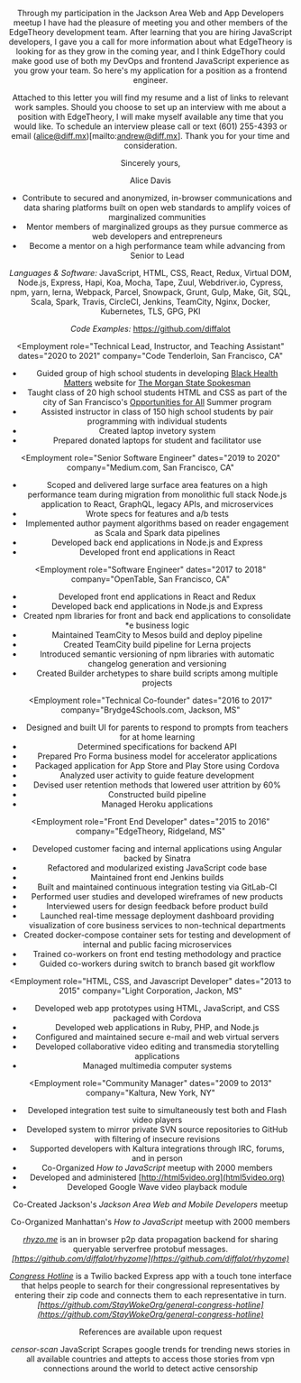 


<SEO title="Alice Davis - CV" />

<Page>
<Header
  className="print:pb-40"
  name="Alice Davis"
  location="San Francisco, CA"
  email="alice@diff.mx"
  website="https://diff.mx/"
/>

<Salutation />

<!--
PARAGRAPH ONE: State reason for letter, name the position or type of work you
are applying for and identify source from which you learned of the opening.
(i.e. Career Development Center, newspaper, employment service, personal
contact).
-->

Through my participation in the Jackson Area Web and App Developers meetup I
have had the pleasure of meeting you and other members of the EdgeTheory
development team. After learning that you are hiring JavaScript developers, I
gave you a call for more information about what EdgeTheory is looking for as
they grow in the coming year, and I think EdgeThory could make good use of
both my DevOps and frontend JavaScript experience as you grow your team. So
here's my application for a position as a frontend engineer.

<!--
PARAGRAPH TWO: Indicate why you are interested in the position, the company,
its products, services - above all, stress what you can do for the employer.
If you are a recent graduate, explain how your academic background makes you
a qualified candidate for the position. If you have practical work
experience, point out specific achievements or unique qualifications. Try not
to repeat the same information the reader will find in the resume. Refer the
reader to the enclosed resume or application which summarizes your
qualifications, training, and experiences. The purpose of this section is to
strengthen your resume by providing details which bring your experiences to
life.

work experience
  DevOps
    Source Code Management
    CI Systems Design and Administration
    Continuous Integration with Continuous Testing
    Documentation Site Generation from Inline Documentation
    Writing Training Materials
  Javascript
    Unit Testing
    Cross Platform Integration Testing
    Well versed in front end build tools
    Cordova / Phonegap
    Modular application design
  HTML / CSS
    Wireframing on paper and in html and css
    UX Storytelling
    Accessible Document Design
    Semantically Correct HTML
    Invited Expert on W3C
    Extensive knowledge of Device and Browser capabilities
-->

<!--
PARAGRAPH THREE: Request a personal interview and indicate your flexibility
as to the time and place. Repeat your phone number in the letter and offer
assistance to help in a speedy response. For example, state that you will be
in the city where the company is located on a certain date and would like to
set up an interview. Or, state that you will call on a certain date to set up
an interview. End the letter by thanking the employer for taking time to
consider your credentials.
-->

Attached to this letter you will find my resume and a list of links
to relevant work samples.  Should you choose to set up an interview with me
about a position with EdgeTheory, I will make myself available any time that
you would like.  To schedule an interview please call or text (601) 255-4393 or
email (alice@diff.mx)[mailto:andrew@diff.mx].  Thank you for your time
and consideration.

Sincerely yours,

Alice Davis

</Page>

<Page>
<Header
  // className="hidden print:inline-block print:w-full"
  name="Alice Davis"
  location="San Francisco, CA"
  email="alice@diff.mx"
  website="https://diff.mx/"
/>

<Section title="Objectives">

* Contribute to secured and anonymized, in-browser communications and data sharing platforms built on open web standards to amplify voices of marginalized communities
* Mentor members of marginalized groups as they pursue commerce as web developers and entrepreneurs
* Become a mentor on a high performance team while advancing from Senior to Lead

</Section>

<Section title="Computer Skills">

*Languages & Software:*
JavaScript,
HTML, CSS,
React,
Redux,
Virtual DOM,
Node.js, Express, Hapi, Koa,
Mocha, Tape, Zuul, Webdriver.io, Cypress,
npm, yarn, lerna,
Webpack, Parcel, Snowpack,
Grunt, Gulp, Make,
Git,
SQL, Scala, Spark,
Travis, CircleCI, Jenkins, TeamCity,
Nginx,
Docker, Kubernetes,
TLS, GPG, PKI

_Code Examples:_ <a href="https://github.com/diffalot" target="_blank" rel="noreferrer">https://github.com/diffalot</a>

</Section>
<Section title="Experience">

<Employment
  role="Technical Lead, Instructor, and Teaching Assistant"
  dates="2020 to 2021"
  company="Code Tenderloin, San Francisco, CA"
>

* Guided group of high school students in developing [Black Health Matters](https://bhm.themsuspokesman.com/) website for [The Morgan State Spokesman](https://themsuspokesman.com/)
* Taught class of 20 high school students HTML and CSS as part of the city of San Francisco's [Opportunities for All](https://www.opps4allsf.org/welcome) Summer program
* Assisted instructor in class of 150 high school students by pair programming with  individual students
* Created laptop invetory system
* Prepared donated laptops for student and facilitator use

</Employment>

<Employment
  role="Senior Software Engineer"
  dates="2019 to 2020"
  company="Medium.com, San Francisco, CA"
>

* Scoped and delivered large surface area features on a high performance team during migration from monolithic full stack Node.js application to React, GraphQL, legacy APIs, and microservices
* Wrote specs for features and a/b tests
* Implemented author payment algorithms based on reader engagement as Scala and Spark data pipelines
* Developed back end applications in Node.js and Express
* Developed front end applications in React

</Employment>

<Employment
  role="Software Engineer"
  dates="2017 to 2018"
  company="OpenTable, San Francisco, CA"
>

 * Developed front end applications in React and Redux
 * Developed back end applications in Node.js and Express
 * Created npm libraries for front and back end applications to consolidate
 *e business logic
 * Maintained TeamCity to Mesos build and deploy pipeline
 * Created TeamCity build pipeline for Lerna projects
 * Introduced semantic versioning of npm libraries with automatic changelog generation and versioning
 * Created Builder archetypes to share build scripts among multiple projects

</Employment>

<Employment
  role="Technical Co-founder"
  dates="2016 to 2017"
  company="Brydge4Schools.com, Jackson, MS"
>

* Designed and built UI for parents to respond to prompts from teachers for at home learning
* Determined specifications for backend API
* Prepared Pro Forma business model for accelerator applications
* Packaged application for App Store and Play Store using Cordova
* Analyzed user activity to guide feature development
* Devised user retention methods that lowered user attrition by 60%
* Constructed build pipeline
* Managed Heroku applications

</Employment>





<Employment
  role="Front End Developer"
  dates="2015 to 2016"
  company="EdgeTheory, Ridgeland, MS"
>

* Developed customer facing and internal applications using Angular backed by Sinatra
* Refactored and modularized existing JavaScript code base
* Maintained front end Jenkins builds
* Built and maintained continuous integration testing via GitLab-CI
* Performed user studies and developed wireframes of new products
* Interviewed users for design feedback before product build
* Launched real-time message deployment dashboard providing visualization of core business services to non-technical departments
* Created docker-compose container sets for testing and development of internal and public facing microservices
* Trained co-workers on front end testing methodology and practice
* Guided co-workers during switch to branch based git workflow

</Employment>


<Employment
  role="HTML, CSS, and Javascript Developer"
  dates="2013 to 2015"
  company="Light Corporation, Jackon, MS"
>

* Developed web app prototypes using HTML, JavaScript, and CSS packaged with Cordova
* Developed web applications in Ruby, PHP, and Node.js
* Configured and maintained secure e-mail and web virtual servers
* Developed collaborative video editing and transmedia storytelling applications
* Managed multimedia computer systems

</Employment>






<Employment
  role="Community Manager"
  dates="2009 to 2013"
  company="Kaltura, New York, NY"
>

* Developed integration test suite to simultaneously test both and Flash video players
* Developed system to mirror private SVN source repositories to GitHub with filtering of insecure revisions
* Supported developers with Kaltura integrations through IRC, forums, and in person
* Co-Organized _How to JavaScript_ meetup with 2000 members
* Developed and administered [http://html5video.org](html5video.org)
* Developed Google Wave video playback module

</Employment>
</Section>



<Section title="Community Organization">

Co-Created Jackson's _Jackson Area Web and Mobile Developers_ meetup

Co-Organized Manhattan's _How to JavaScript_ meetup with 2000 members

</Section>

<Section title="Current Projects">

_[rhyzo.me](https://github.com/diffalot/rhyzome)_ is an in browser p2p data propagation backend for sharing queryable serverfree protobuf messages. _[https://github.com/diffalot/rhyzome](https://github.com/diffalot/rhyzome)_

_[Congress Hotline](https://github.com/StayWokeOrg/general-congress-hotline)_ is a Twilio backed Express app with a touch tone interface that helps people to search for their congressional representatives by entering their zip code and connects them to each representative in turn. _[https://github.com/StayWokeOrg/general-congress-hotline](https://github.com/StayWokeOrg/general-congress-hotline)_

</Section>

<Section title="References">

References are available upon request

</Section>
</Page>

<Page>
<Header
  // className="hidden print:inline-block print:w-full"
  name="Alice Davis"
  location="San Francisco, CA"
  email="alice@diff.mx"
  website="https://diff.mx/"
/>
<Section title="Work Samples">

_censor-scan_ JavaScript
Scrapes google trends for trending news stories in all available
countries and attepts to access those stories from vpn connections
around the world to detect active censorship

<!--

	\begin{itemize}  \itemsep -2pt %reduce space between items
	\item source code: \href{https://git.diff.mx/diffalot/censor-scan}{https://git.diff.mx/diffalot/censor-scan}
	\item phantom-scraper, a phantomjs scraping module was developed for
		this project
		\href{https://git.diff.mx/diffalot/phantom-scraper}{https://git.diff.mx/diffalot/phantom-scraper}
	\end{itemize}

	{\sl JacksonScript} \hfill JavaScript\\
	A fork of the es-discuss mailing list web frontend to provide meetup
	organization on top of a mailman mailing list rather than technical
	notes of the meetings of a technical specification committee

	\begin{itemize}  \itemsep -2pt %reduce space between items
	\item site is currently offline because at the time of launch another
		meetup group launched on meetup.com that fulfills the same goal
		of providing a web development meetup group in Jackson
	\item source code: \href{https://github.com/JacksonScript}{https://github.com/JacksonScript}
	\end{itemize}

	{\sl Trash Can Dot JPEG} \hfill JavaScript\\
	A single page web application in the ionic angular framework with
	enough image editing functionality to place any image in a trash can, a
	collaboration with Susie Cagle

	\begin{itemize}  \itemsep -2pt %reduce space between items
	\item Development version: \href{https://trash-can-dot-jpeg.diff.mx/}{https://trash-can-dot-jpeg.diff.mx/}
	\end{itemize}

	{\sl essay} \hfill JavaScript\\
	A command line static site generator tailored toward maintaining long
	form articles and presentations with backwards compatibilty with Jekyll

	\begin{itemize}  \itemsep -2pt %reduce space between items
	\item source code: \href{https://git.diff.mx/diffalot/essay}{https://git.diff.mx/diffalot/essay}
	\end{itemize}

	{\sl mum} \hfill JavaScript\\
	Utilities to ease the development of chatbots

	\begin{itemize}  \itemsep -2pt %reduce space between items
	\item presentation: \href{https://diff.mx/talks/build-bots/}{https://diff.mx/talks/build-bots/}
	\item source code: \href{https://git.diff.mx/groups/mum}{https://git.diff.mx/groups/mum}
	\end{itemize}

	{\sl mtos} \hfill JavaScript\\
	A secured and anonymized peer to peer social sharing network
	currently in ui experimentation and protocol planning stage

	\begin{itemize}  \itemsep -2pt %reduce space between items
	\item source code: \href{https://git.diff.mx/mtos/mtos}{https://git.diff.mx/mtos/mtos}
	\item README: \href{http://mtos.co/}{http://mtos.co/}
	\end{itemize}

	{\sl Other Code} \hfill miscellaneous\\
	Most code is self hosted at
	\href{https://git.diff.mx}{https://git.diff.mx}, but public
	contributions happen where the project is hosted

	\begin{itemize}  \itemsep -2pt %reduce space between items
	\item npm modules: \href{https://www.npmjs.com/~diffalot}{https://www.npmjs.com/~diffalot}
	\item public contributions on GitHub: \href{https://github.com/diffalot}{https://github.com/diffalot}
	\item personal system configuration dotfiles: \href{https://git.diff.mx/groups/diff-files}{https://git.diff.mx/groups/diff-files}
	\end{itemize}
-->

</Section>
</Page>
